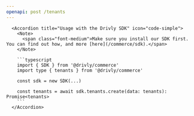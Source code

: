 ```yaml
---
openapi: post /tenants
---
```


      <Accordion title="Usage with the Drivly SDK" icon="code-simple">
        <Note>
          <span class="font-medium">Make sure you install our SDK first. You can find out how, and more [here](/commerce/sdk).</span>
        </Note>

        ```typescript
        import { SDK } from '@drivly/commerce'
        import type { tenants } from '@drivly/commerce'

        const sdk = new SDK(...)

        const tenants = await sdk.tenants.create(data: tenants): Promise<tenants>
        ```
      </Accordion>

